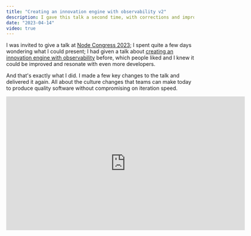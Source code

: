 ```yaml
---
title: "Creating an innovation engine with observability v2"
description: I gave this talk a second time, with corrections and improvements :) 
date: "2023-04-14"
video: true
---
```



I was invited to give a talk at [Node Congress 2023](https://portal.gitnation.org/events/node-congress-2023); I spent quite a few days wondering what I could present; I had given a talk about [creating an innovation engine with observability](./creating-an-innovation-engine-with-observability-v1) before, which people liked and I knew it could be improved and resonate with even more developers.

And that's exactly what I did. I made a few key changes to the talk and delivered it again. All about the culture changes that teams can make today to produce quality software without compromising on iteration speed.

<div class="video"><meta itemprop="thumbnailUrl" content="https://i.vimeocdn.com/video/1657724730-23504e5bd590b89a7e7083b7dd2cde5c84909726efc0265e013e0b64999eb720-d_1920x1080?r=pad"/><meta itemprop="embedUrl" content="https://player.vimeo.com/video/819018822" />
<iframe title="Content video" src="https://player.vimeo.com/video/819018822" width="640" height="360" frameborder="0" allowfullscreen="" allow="accelerometer; autoplay; clipboard-write; encrypted-media; gyroscope; picture-in-picture" id="vimeo-content-player" data-ready="true"></iframe></div>


